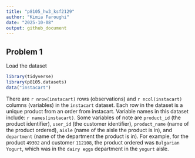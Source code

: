 ```yaml
---
title: "p8105_hw3_ksf2129"
author: "Kimia Faroughi"
date: "2025-10-08"
output: github_document
---
```


## Problem 1

Load the dataset

```r
library(tidyverse)
library(p8105.datasets)
data("instacart")
```

There are `r nrow(instacart)` rows (observations) and `r ncol(instacart)` columns (variables) in the `instacart` dataset. Each row in the dataset is a unique product from an order from instacart. Variable names in this dataset include: `r names(instacart)`. Some variables of note are `product_id` (the product identifier), `user_id` (the customer identifier), `product_name` (name of the product ordered), `aisle` (name of the aisle the product is in), and `department` (name of the department the product is in). For example, for the product `49302` and customer `112108`, the product ordered was `Bulgarian Yogurt`, which was in the `dairy eggs` department in the `yogurt` aisle. 